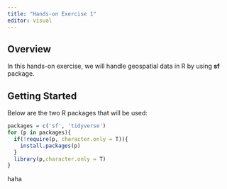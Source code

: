 ```yaml
---
title: "Hands-on Exercise 1"
editor: visual
---
```


## Overview

In this hands-on exercise, we will handle geospatial data in R by using **sf** package.

## Getting Started

Below are the two R packages that will be used:

```r
packages = c('sf', 'tidyverse')
for (p in packages){
  if(!require(p, character.only = T)){
    install.packages(p)
  }
  library(p,character.only = T)
}
```

haha
